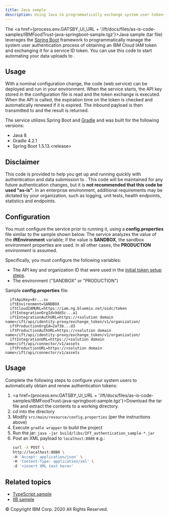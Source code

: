 ```yaml
---
title: Java sample
description: Using Java to programmatically exchange system user tokens
---
```


<PageDescription>

The <a href={process.env.GATSBY_UI_URL + '/ift/docs/files/as-is-code-samples/IBMFoodTrust-java-springboot-sample.tgz'}>Java sample</a>
(tar file) leverages the <a href="https://spring.io/projects/spring-boot" target="_blank">Spring Boot</a>
framework to programmatically manage the system user authentication process of obtaining an
IBM Cloud IAM token and exchanging it for a service ID token. You can use this code to start
automating your data uploads to **<SolutionName />**.

</PageDescription>

## Usage

With a nominal configuration change, the code (web service) can be deployed and run
in your environment. When the service starts, the API key stored in the configuration
file is read and the token exchange is executed. When the API is called, the expiration
time on the token is checked and automatically renewed if it is expired. The inbound
payload is then transmitted to <SolutionName /> and the result is returned.

The service utilizes Spring Boot and <a href="https://gradle.org" target="_blank">Gradle</a>
and was built for the following versions:

- Java 8
- Gradle 4.2.1
- Spring Boot 1.5.13.&lt;release&gt;

## Disclaimer

This code is provided to help you get up and running quickly with authentication and data
submission to <SolutionName />. This code will be maintained for any future authentication
changes, but it is **not recommended that this code be used "as-is"**. In an enterprise
environment, additional requirements may be dictated by your organization, such as logging,
unit tests, health endpoints, statistics and endpoints.

## Configuration

You must configure the service prior to running it, using a **config.properties** file similar
to the sample shown below. The service analyzes the value of the **iftEnvironment** variable;
if the value is **SANDBOX**, the sandbox environment properties are used. In all other cases,
the **PRODUCTION** environment is assumed.

Specifically, you must configure the following variables:

- The API key and organization ID that were used in the [initial token setup steps](/managing-users/authenticate-system-users).
- The <SolutionName /> environment ("SANDBOX" or "PRODUCTION")

Sample **config.properties** file:

```
  iftApiKey=8r...sv
  iftEnvironment=SANDBOX
  iftCloudIAMURL=https://iam.ng.bluemix.net/oidc/token
  iftIntegrationOrgId=9dd5c...a1
  iftIntegrationAuthURL=https://<solution domain name>/ift/api/identity-proxy/exchange_token/v1/organization/
  iftProductionOrgId=2af3b...d3
  iftProductionAuthURL=https://<solution domain name>/ift/api/identity-proxy/exchange_token/v1/organization/
  iftIntegrationURL=https://<solution domain name>/ift/api/connector/v1/assets
  iftProductionURL=https://<solution domain name>/ift/api/connector/v1/assets

```

## Usage

Complete the following steps to configure your system users to automatically obtain and renew authentication tokens:

  1. <a href={process.env.GATSBY_UI_URL + '/ift/docs/files/as-is-code-samples/IBMFoodTrust-java-springboot-sample.tgz'}>Download
  the tar file</a> and extract the contents to a working directory.
  2. cd into the directory
  3. Modify `src/main/resource/config.properties` (per the instructions above)
  3. Execute `gradle wrapper` to build the project
  4. Run the jar: `java -jar build/libs/IFT_authentication_sample-*.jar`
  5. Post an XML payload to `localhost:8080` e.g.:
     ```bash
     curl -X POST \
     http://localhost:8080 \
     -H 'Accept: application/json' \
     -H 'Content-Type: application/xml' \
     -d '<insert XML text here>'
     ```

## Related topics

- [TypeScript sample](/managing-users/typescript-sample)
- [IIB sample](/managing-users/iib-sample)

<PageCopyright>© Copyright IBM Corp. 2020 All Rights Reserved.</PageCopyright>
